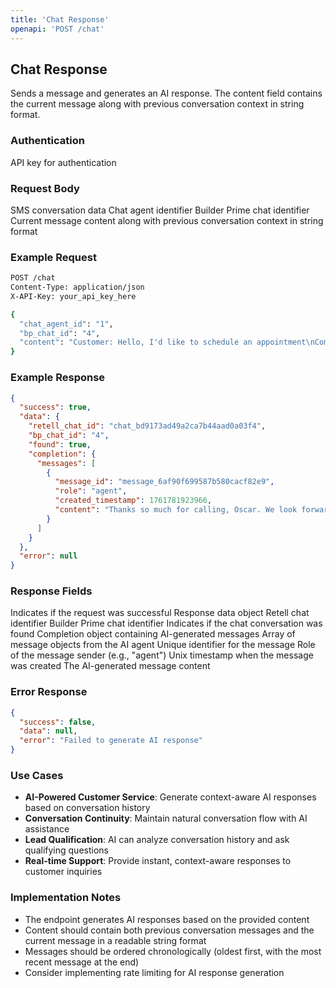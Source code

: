 ```yaml
---
title: 'Chat Response'
openapi: 'POST /chat'
---
```


## Chat Response

Sends a message and generates an AI response. The content field contains the current message along with previous conversation context in string format.

### Authentication

<ParamField path="header" type="string" name="X-API-Key" required>
  API key for authentication
</ParamField>

### Request Body

<ParamField path="body" type="object" name="conversationData" required>
  SMS conversation data
</ParamField>

<ParamField path="body" type="string" name="chat_agent_id" required>
  Chat agent identifier
</ParamField>

<ParamField path="body" type="string" name="bp_chat_id" required>
  Builder Prime chat identifier
</ParamField>

<ParamField path="body" type="string" name="content" required>
  Current message content along with previous conversation context in string format
</ParamField>

### Example Request

```bash
POST /chat 
Content-Type: application/json
X-API-Key: your_api_key_here

{
  "chat_agent_id": "1",
  "bp_chat_id": "4",
  "content": "Customer: Hello, I'd like to schedule an appointment\nCompany: Hi! I'd be happy to help you schedule an appointment. What service are you interested in?\nCustomer: I need a consultation for my business\nCustomer: no"
}
```

### Example Response

```json
{
  "success": true,
  "data": {
    "retell_chat_id": "chat_bd9173ad49a2ca7b44aad0a03f4",
    "bp_chat_id": "4",
    "found": true,
    "completion": {
      "messages": [
        {
          "message_id": "message_6af90f699587b580cacf82e9",
          "role": "agent",
          "created_timestamp": 1761781923966,
          "content": "Thanks so much for calling, Oscar. We look forward to seeing you for your consultation. Have a great day!"
        }
      ]
    }
  },
  "error": null
}
```

### Response Fields

<ParamField path="response" type="boolean" name="success">
  Indicates if the request was successful
</ParamField>

<ParamField path="response" type="object" name="data">
  Response data object
</ParamField>

<ParamField path="response" type="string" name="data.retell_chat_id">
  Retell chat identifier
</ParamField>

<ParamField path="response" type="string" name="data.bp_chat_id">
  Builder Prime chat identifier
</ParamField>

<ParamField path="response" type="boolean" name="data.found">
  Indicates if the chat conversation was found
</ParamField>

<ParamField path="response" type="object" name="data.completion">
  Completion object containing AI-generated messages
</ParamField>

<ParamField path="response" type="array" name="data.completion.messages">
  Array of message objects from the AI agent
</ParamField>

<ParamField path="response" type="string" name="data.completion.messages[].message_id">
  Unique identifier for the message
</ParamField>

<ParamField path="response" type="string" name="data.completion.messages[].role">
  Role of the message sender (e.g., "agent")
</ParamField>

<ParamField path="response" type="integer" name="data.completion.messages[].created_timestamp">
  Unix timestamp when the message was created
</ParamField>

<ParamField path="response" type="string" name="data.completion.messages[].content">
  The AI-generated message content
</ParamField>

### Error Response

```json
{
  "success": false,
  "data": null,
  "error": "Failed to generate AI response"
}
```

### Use Cases

- **AI-Powered Customer Service**: Generate context-aware AI responses based on conversation history
- **Conversation Continuity**: Maintain natural conversation flow with AI assistance
- **Lead Qualification**: AI can analyze conversation history and ask qualifying questions
- **Real-time Support**: Provide instant, context-aware responses to customer inquiries

### Implementation Notes

- The endpoint generates AI responses based on the provided content
- Content should contain both previous conversation messages and the current message in a readable string format
- Messages should be ordered chronologically (oldest first, with the most recent message at the end)
- Consider implementing rate limiting for AI response generation
